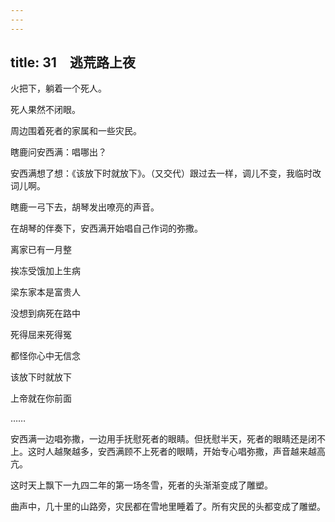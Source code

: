 ```yaml
---
---
---
```

title: 31　逃荒路上夜
---




火把下，躺着一个死人。

死人果然不闭眼。

周边围着死者的家属和一些灾民。

瞎鹿问安西满：唱哪出？

安西满想了想：《该放下时就放下》。（又交代）跟过去一样，调儿不变，我临时改词儿啊。

瞎鹿一弓下去，胡琴发出嘹亮的声音。

在胡琴的伴奏下，安西满开始唱自己作词的弥撒。

离家已有一月整

挨冻受饿加上生病

梁东家本是富贵人

没想到病死在路中

死得屈来死得冤

都怪你心中无信念

该放下时就放下

上帝就在你前面

……

安西满一边唱弥撒，一边用手抚慰死者的眼睛。但抚慰半天，死者的眼睛还是闭不上。这时人越聚越多，安西满顾不上死者的眼睛，开始专心唱弥撒，声音越来越高亢。

这时天上飘下一九四二年的第一场冬雪，死者的头渐渐变成了雕塑。

曲声中，几十里的山路旁，灾民都在雪地里睡着了。所有灾民的头都变成了雕塑。